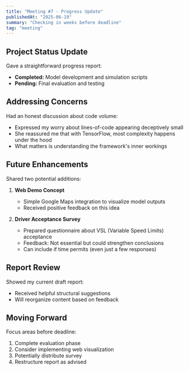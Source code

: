 ```yaml
---
title: "Meeting #7 - Progress Update"
publishedAt: "2025-06-19"
summary: "Checking in weeks before deadline"
tag: "meeting"
---
```


## Project Status Update

Gave a straightforward progress report:
- **Completed:** Model development and simulation scripts
- **Pending:** Final evaluation and testing

## Addressing Concerns

Had an honest discussion about code volume:
- Expressed my worry about lines-of-code appearing deceptively small
- She reassured me that with TensorFlow, most complexity happens under the hood
- What matters is understanding the framework's inner workings

## Future Enhancements

Shared two potential additions:
1. **Web Demo Concept**
   - Simple Google Maps integration to visualize model outputs
   - Received positive feedback on this idea

2. **Driver Acceptance Survey**
   - Prepared questionnaire about VSL (Variable Speed Limits) acceptance
   - Feedback: Not essential but could strengthen conclusions
   - Can include if time permits (even just a few responses)

## Report Review

Showed my current draft report:
- Received helpful structural suggestions
- Will reorganize content based on feedback

## Moving Forward

Focus areas before deadline:
1. Complete evaluation phase
2. Consider implementing web visualization
3. Potentially distribute survey
4. Restructure report as advised